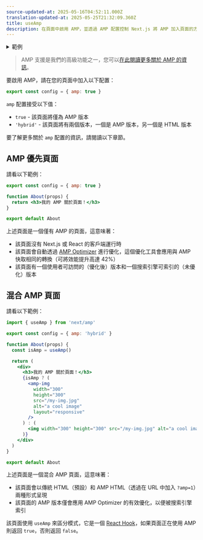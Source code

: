 ```yaml
---
source-updated-at: 2025-05-16T04:52:11.000Z
translation-updated-at: 2025-05-25T21:32:09.360Z
title: useAmp
description: 在頁面中啟用 AMP，並透過 AMP 配置控制 Next.js 將 AMP 加入頁面的方式。
---
```


<details>
  <summary>範例</summary>

- [AMP](https://github.com/vercel/next.js/tree/canary/examples/amp)

</details>

> AMP 支援是我們的高級功能之一，您可以[在此閱讀更多關於 AMP 的資訊](/docs/pages/building-your-application/configuring/amp)。

要啟用 AMP，請在您的頁面中加入以下配置：

```jsx filename="pages/index.js"
export const config = { amp: true }
```

`amp` 配置接受以下值：

- `true` - 該頁面將僅為 AMP 版本
- `'hybrid'` - 該頁面將有兩個版本，一個是 AMP 版本，另一個是 HTML 版本

要了解更多關於 `amp` 配置的資訊，請閱讀以下章節。

## AMP 優先頁面

請看以下範例：

```jsx filename="pages/about.js"
export const config = { amp: true }

function About(props) {
  return <h3>我的 AMP 關於頁面！</h3>
}

export default About
```

上述頁面是一個僅有 AMP 的頁面，這意味著：

- 該頁面沒有 Next.js 或 React 的客戶端運行時
- 該頁面會自動透過 [AMP Optimizer](https://github.com/ampproject/amp-toolbox/tree/master/packages/optimizer) 進行優化，這個優化工具會應用與 AMP 快取相同的轉換（可將效能提升高達 42%）
- 該頁面有一個使用者可訪問的（優化後）版本和一個搜索引擎可索引的（未優化）版本

## 混合 AMP 頁面

請看以下範例：

```jsx filename="pages/about.js"
import { useAmp } from 'next/amp'

export const config = { amp: 'hybrid' }

function About(props) {
  const isAmp = useAmp()

  return (
    <div>
      <h3>我的 AMP 關於頁面！</h3>
      {isAmp ? (
        <amp-img
          width="300"
          height="300"
          src="/my-img.jpg"
          alt="a cool image"
          layout="responsive"
        />
      ) : (
        <img width="300" height="300" src="/my-img.jpg" alt="a cool image" />
      )}
    </div>
  )
}

export default About
```

上述頁面是一個混合 AMP 頁面，這意味著：

- 該頁面會以傳統 HTML（預設）和 AMP HTML（透過在 URL 中加入 `?amp=1`）兩種形式呈現
- 該頁面的 AMP 版本僅會應用 AMP Optimizer 的有效優化，以便被搜索引擎索引

該頁面使用 `useAmp` 來區分模式，它是一個 [React Hook](https://react.dev/reference/react)，如果頁面正在使用 AMP 則返回 `true`，否則返回 `false`。
